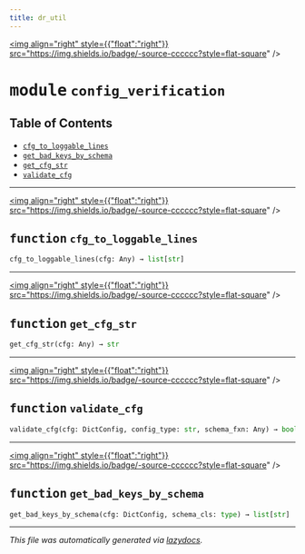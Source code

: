 ```yaml
---
title: dr_util
---
```


<a href="https://github.com/drothermel/%24%7BREPO%7D/blob/main/src/dr_util/config_verification.py"><img align="right" style={{"float":"right"}} src="https://img.shields.io/badge/-source-cccccc?style=flat-square" /></a>

# <kbd>module</kbd> `config_verification`



## Table of Contents
- [`cfg_to_loggable_lines`](./dr_util.config_verification#function-cfg-to-loggable-lines)
- [`get_bad_keys_by_schema`](./dr_util.config_verification#function-get-bad-keys-by-schema)
- [`get_cfg_str`](./dr_util.config_verification#function-get-cfg-str)
- [`validate_cfg`](./dr_util.config_verification#function-validate-cfg)



---

<a href="https://github.com/drothermel/%24%7BREPO%7D/blob/main/src/dr_util/config_verification.py#L12"><img align="right" style={{"float":"right"}} src="https://img.shields.io/badge/-source-cccccc?style=flat-square" /></a>

## <kbd>function</kbd> `cfg_to_loggable_lines`

```python
cfg_to_loggable_lines(cfg: Any) → list[str]
```





---

<a href="https://github.com/drothermel/%24%7BREPO%7D/blob/main/src/dr_util/config_verification.py#L31"><img align="right" style={{"float":"right"}} src="https://img.shields.io/badge/-source-cccccc?style=flat-square" /></a>

## <kbd>function</kbd> `get_cfg_str`

```python
get_cfg_str(cfg: Any) → str
```





---

<a href="https://github.com/drothermel/%24%7BREPO%7D/blob/main/src/dr_util/config_verification.py#L48"><img align="right" style={{"float":"right"}} src="https://img.shields.io/badge/-source-cccccc?style=flat-square" /></a>

## <kbd>function</kbd> `validate_cfg`

```python
validate_cfg(cfg: DictConfig, config_type: str, schema_fxn: Any) → bool
```





---

<a href="https://github.com/drothermel/%24%7BREPO%7D/blob/main/src/dr_util/config_verification.py#L64"><img align="right" style={{"float":"right"}} src="https://img.shields.io/badge/-source-cccccc?style=flat-square" /></a>

## <kbd>function</kbd> `get_bad_keys_by_schema`

```python
get_bad_keys_by_schema(cfg: DictConfig, schema_cls: type) → list[str]
```







---

_This file was automatically generated via [lazydocs](https://github.com/ml-tooling/lazydocs)._
